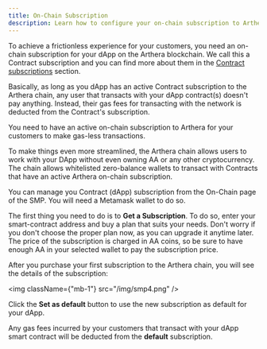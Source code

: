 ```yaml
---
title: On-Chain Subscription
description: Learn how to configure your on-chain subscription to Arthera
---
```



To achieve a frictionless experience for your customers, you need an on-chain subscription for your dApp on the Arthera blockchain. We call this a Contract subscription and you can find more about them in the [Contract subscriptions](/learn/about-arthera/pricing-models#contract-subscriptions) section.

Basically, as long as you dApp has an active Contract subscription to the Arthera chain, any user that transacts with your dApp contract(s) doesn't pay anything. Instead, their gas fees for transacting with the network is deducted from the Contract's subscription.

<Alert severity="warning">
  You need to have an active on-chain subscription to Arthera for your customers
  to make gas-less transactions.
</Alert>
<br />

To make things even more streamlined, the Arthera chain allows users to work with your DApp without even owning AA or any other cryptocurrency.
The chain allows whitelisted zero-balance wallets to transact with Contracts that have an active Arthera on-chain subscription.

You can manage you Contract (dApp) subscription from the On-Chain page of the SMP. You will need a Metamask wallet to do so.

The first thing you need to do is to **Get a Subscription**. To do so, enter your smart-contract address and buy a plan that suits your needs. Don't worry if you don't choose the proper plan now, as you can upgrade it anytime later.
The price of the subscription is charged in AA coins, so be sure to have enough AA in your selected wallet to pay the subscription price.

After you purchase your first subscription to the Arthera chain, you will see the details of the subscription:

<img className={"mb-1"} src="/img/smp4.png" />

Click the **Set as default** button to use the new subscription as default for your dApp.

Any gas fees incurred by your customers that transact with your dApp smart contract will be deducted from the **default** subscription.
